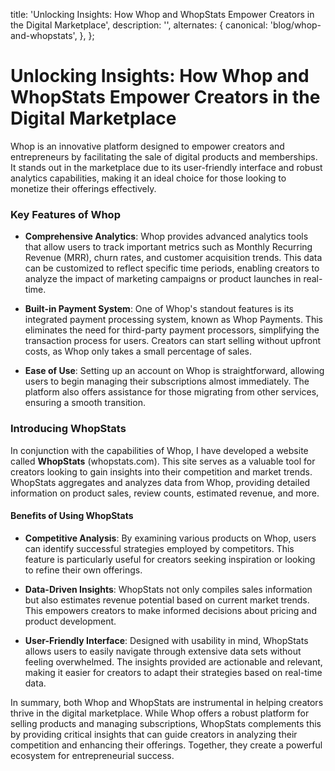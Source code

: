 
  title: 'Unlocking Insights: How Whop and WhopStats Empower Creators in the Digital Marketplace',
  description: '',
  alternates: {
    canonical: 'blog/whop-and-whopstats',
  },
};

# Unlocking Insights: How Whop and WhopStats Empower Creators in the Digital Marketplace

<AnimatedName />

Whop is an innovative platform designed to empower creators and entrepreneurs by facilitating the sale of digital products and memberships. It stands out in the marketplace due to its user-friendly interface and robust analytics capabilities, making it an ideal choice for those looking to monetize their offerings effectively.

### Key Features of Whop

- **Comprehensive Analytics**: Whop provides advanced analytics tools that allow users to track important metrics such as Monthly Recurring Revenue (MRR), churn rates, and customer acquisition trends. This data can be customized to reflect specific time periods, enabling creators to analyze the impact of marketing campaigns or product launches in real-time.

- **Built-in Payment System**: One of Whop's standout features is its integrated payment processing system, known as Whop Payments. This eliminates the need for third-party payment processors, simplifying the transaction process for users. Creators can start selling without upfront costs, as Whop only takes a small percentage of sales.

- **Ease of Use**: Setting up an account on Whop is straightforward, allowing users to begin managing their subscriptions almost immediately. The platform also offers assistance for those migrating from other services, ensuring a smooth transition.

### Introducing WhopStats

In conjunction with the capabilities of Whop, I have developed a website called **WhopStats** (whopstats.com). This site serves as a valuable tool for creators looking to gain insights into their competition and market trends. WhopStats aggregates and analyzes data from Whop, providing detailed information on product sales, review counts, estimated revenue, and more.

#### Benefits of Using WhopStats

- **Competitive Analysis**: By examining various products on Whop, users can identify successful strategies employed by competitors. This feature is particularly useful for creators seeking inspiration or looking to refine their own offerings.

- **Data-Driven Insights**: WhopStats not only compiles sales information but also estimates revenue potential based on current market trends. This empowers creators to make informed decisions about pricing and product development.

- **User-Friendly Interface**: Designed with usability in mind, WhopStats allows users to easily navigate through extensive data sets without feeling overwhelmed. The insights provided are actionable and relevant, making it easier for creators to adapt their strategies based on real-time data.

In summary, both Whop and WhopStats are instrumental in helping creators thrive in the digital marketplace. While Whop offers a robust platform for selling products and managing subscriptions, WhopStats complements this by providing critical insights that can guide creators in analyzing their competition and enhancing their offerings. Together, they create a powerful ecosystem for entrepreneurial success.
